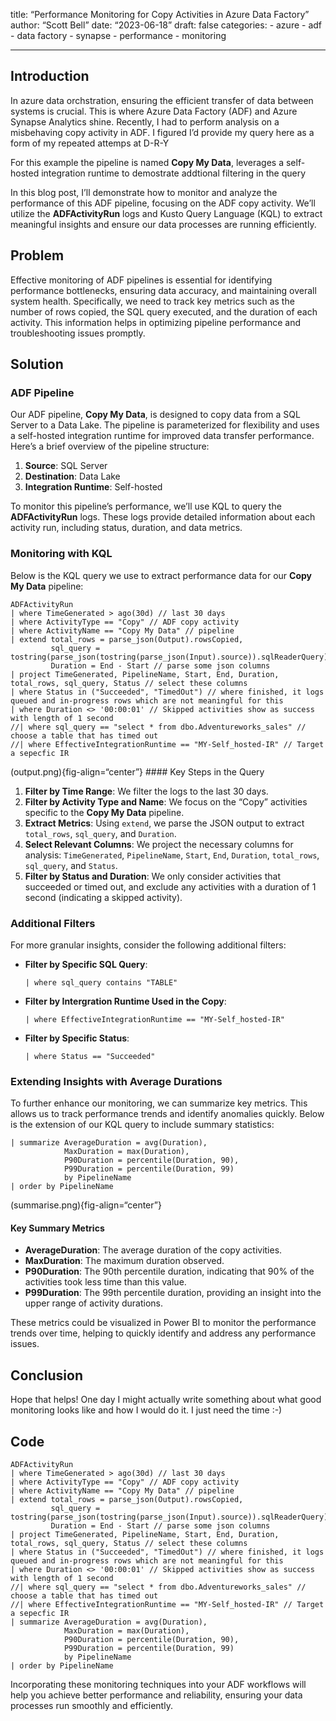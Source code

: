 title: "Performance Monitoring for Copy Activities in Azure Data Factory"
author: "Scott Bell"
date: "2023-06-18"
draft: false
categories: 
  - azure
  - adf
  - data factory
  - synapse
  - performance
  - monitoring

---

## Introduction

In azure data orchstration, ensuring the efficient transfer of data between systems is crucial. This is where Azure Data Factory (ADF) and Azure Synapse Analytics shine. Recently, I had to perform analysis on a misbehaving copy activity in ADF. I figured I'd provide  my query here as a form of my repeated attemps at D-R-Y 

For this example the pipeline is named **Copy My Data**, leverages a self-hosted integration runtime to demostrate addtional filtering in the query

In this blog post, I'll demonstrate how to monitor and analyze the performance of this ADF pipeline, focusing on the ADF copy activity. We'll utilize the **ADFActivityRun** logs and Kusto Query Language (KQL) to extract meaningful insights and ensure our data processes are running efficiently.

## Problem

Effective monitoring of ADF pipelines is essential for identifying performance bottlenecks, ensuring data accuracy, and maintaining overall system health. Specifically, we need to track key metrics such as the number of rows copied, the SQL query executed, and the duration of each activity. This information helps in optimizing pipeline performance and troubleshooting issues promptly.

## Solution

### ADF Pipeline

Our ADF pipeline, **Copy My Data**, is designed to copy data from a SQL Server to a Data Lake. The pipeline is parameterized for flexibility and uses a self-hosted integration runtime for improved data transfer performance. Here's a brief overview of the pipeline structure:

1. **Source**: SQL Server
2. **Destination**: Data Lake
3. **Integration Runtime**: Self-hosted

To monitor this pipeline's performance, we'll use KQL to query the **ADFActivityRun** logs. These logs provide detailed information about each activity run, including status, duration, and data metrics.

### Monitoring with KQL

Below is the KQL query we use to extract performance data for our **Copy My Data** pipeline:

```kql
ADFActivityRun
| where TimeGenerated > ago(30d) // last 30 days
| where ActivityType == "Copy" // ADF copy activity
| where ActivityName == "Copy My Data" // pipeline
| extend total_rows = parse_json(Output).rowsCopied, 
         sql_query = tostring(parse_json(tostring(parse_json(Input).source)).sqlReaderQuery),  
         Duration = End - Start // parse some json columns
| project TimeGenerated, PipelineName, Start, End, Duration, total_rows, sql_query, Status // select these columns
| where Status in ("Succeeded", "TimedOut") // where finished, it logs queued and in-progress rows which are not meaningful for this
| where Duration <> '00:00:01' // Skipped activities show as success with length of 1 second
//| where sql_query == "select * from dbo.Adventureworks_sales" // choose a table that has timed out
//| where EffectiveIntegrationRuntime == "MY-Self_hosted-IR" // Target a sepecfic IR
```
(output.png){fig-align="center"}
#### Key Steps in the Query

1. **Filter by Time Range**: We filter the logs to the last 30 days.
2. **Filter by Activity Type and Name**: We focus on the "Copy" activities specific to the **Copy My Data** pipeline.
3. **Extract Metrics**: Using `extend`, we parse the JSON output to extract `total_rows`, `sql_query`, and `Duration`.
4. **Select Relevant Columns**: We project the necessary columns for analysis: `TimeGenerated`, `PipelineName`, `Start`, `End`, `Duration`, `total_rows`, `sql_query`, and `Status`.
5. **Filter by Status and Duration**: We only consider activities that succeeded or timed out, and exclude any activities with a duration of 1 second (indicating a skipped activity).

### Additional Filters

For more granular insights, consider the following additional filters:

- **Filter by Specific SQL Query**:
  ```kql
  | where sql_query contains "TABLE"
  ```

- **Filter by Intergration Runtime Used in the Copy**:
  ```kql
  | where EffectiveIntegrationRuntime == "MY-Self_hosted-IR"
  ```

- **Filter by Specific Status**:
  ```kql
  | where Status == "Succeeded"
  ```

### Extending Insights with Average Durations

To further enhance our monitoring, we can summarize key metrics. This allows us to track performance trends and identify anomalies quickly. Below is the extension of our KQL query to include summary statistics:

```kql
| summarize AverageDuration = avg(Duration), 
            MaxDuration = max(Duration), 
            P90Duration = percentile(Duration, 90), 
            P99Duration = percentile(Duration, 99)
            by PipelineName
| order by PipelineName
```

(summarise.png){fig-align="center"}

#### Key Summary Metrics

- **AverageDuration**: The average duration of the copy activities.
- **MaxDuration**: The maximum duration observed.
- **P90Duration**: The 90th percentile duration, indicating that 90% of the activities took less time than this value.
- **P99Duration**: The 99th percentile duration, providing an insight into the upper range of activity durations.

These metrics could be visualized in Power BI to monitor the performance trends over time, helping to quickly identify and address any performance issues.

## Conclusion

Hope that helps! One day I might actually write something about what good monitoring looks like and how I would do it. I just need the time :-) 

## Code

```kql
ADFActivityRun
| where TimeGenerated > ago(30d) // last 30 days
| where ActivityType == "Copy" // ADF copy activity
| where ActivityName == "Copy My Data" // pipeline
| extend total_rows = parse_json(Output).rowsCopied, 
         sql_query = tostring(parse_json(tostring(parse_json(Input).source)).sqlReaderQuery),  
         Duration = End - Start // parse some json columns
| project TimeGenerated, PipelineName, Start, End, Duration, total_rows, sql_query, Status // select these columns
| where Status in ("Succeeded", "TimedOut") // where finished, it logs queued and in-progress rows which are not meaningful for this
| where Duration <> '00:00:01' // Skipped activities show as success with length of 1 second
//| where sql_query == "select * from dbo.Adventureworks_sales" // choose a table that has timed out
//| where EffectiveIntegrationRuntime == "MY-Self_hosted-IR" // Target a sepecfic IR
| summarize AverageDuration = avg(Duration), 
            MaxDuration = max(Duration), 
            P90Duration = percentile(Duration, 90), 
            P99Duration = percentile(Duration, 99)
            by PipelineName
| order by PipelineName
```
Incorporating these monitoring techniques into your ADF workflows will help you achieve better performance and reliability, ensuring your data processes run smoothly and efficiently.